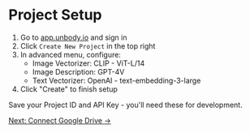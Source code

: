 # Project Setup

1. Go to [app.unbody.io](https://app.unbody.io) and sign in
2. Click `Create New Project` in the top right
3. In advanced menu, configure:
   - Image Vectorizer: CLIP - ViT-L/14
   - Image Description: GPT-4V
   - Text Vectorizer: OpenAI - text-embedding-3-large
4. Click "Create" to finish setup

<Callout type="info">
Save your Project ID and API Key - you'll need these for development.
</Callout>

[Next: Connect Google Drive →](/first-projects/visual-search/2-connect) 